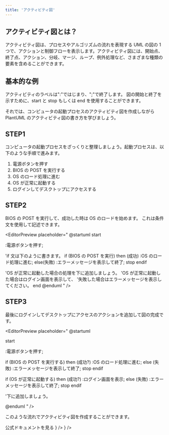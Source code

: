 ```yaml
---
title: 'アクティビティ図'
---
```


## アクティビティ図とは？

アクティビティ図は、プロセスやアルゴリズムの流れを表現する UML の図の 1 つで、アクションと制御フローを表示します。アクティビティ図には、開始点、終了点、アクション、分岐、マージ、ループ、例外処理など、さまざまな種類の要素を含めることができます。

## 基本的な例

アクティビティのラベルは":"ではじまり、";"で終了します。
図の開始と終了を示すために、start と stop もしくは end を使用することができます。

<EditorPreview
  placeholder='
@startuml
start
:Hello world;
:This is defined on;
end
@enduml
'
/>

それでは、コンピュータの起動プロセスのアクティビティ図を作成しながら PlantUML のアクティビティ図の書き方を学びましょう。

<CustomBox position="center">
<UmlPic width="50%" umlText="
@startuml

start

:電源ボタンを押す;

if (BIOS の POST を実行する) then (成功?)
:OS のロード処理に進む;
else (失敗)
:エラーメッセージを表示して終了;
stop
endif

if (OS が正常に起動する) then (成功?)
:ログイン画面を表示;
else (失敗)
:エラーメッセージを表示して終了;
stop
endif

:ログインしてデスクトップにアクセス;

stop

@enduml" />

</CustomBox>

## STEP1

コンピュータの起動プロセスをざっくりと整理しましょう。起動プロセスは、以下のような手順で進みます。

1. 電源ボタンを押す
2. BIOS の POST を実行する
3. OS のロード処理に進む
4. OS が正常に起動する
5. ログインしてデスクトップにアクセスする

<EditorPreview
  placeholder='
@startuml
start
:電源ボタンを押す;
end
@enduml
'
/>

## STEP2

BIOS の POST を実行して、成功した時は OS のロードを始めます。
これは条件文を使用して記述できます。

<EditorPreview
  placeholder="
@startuml
start

:電源ボタンを押す;

'if 文は下のように書きます。
if (BIOS の POST を実行) then (成功)
:OS のロード処理に進む;
else(失敗)
:エラーメッセージを表示して終了;
stop
endif

'OS が正常に起動した場合の処理を下に追加しましょう。
'OS が正常に起動した場合はログイン画面を表示して、
'失敗した場合はエラーメッセージを表示してください。
end
@enduml
"
/>

## STEP3

最後にログインしてデスクトップにアクセスのアクションを追加して図の完成です。

<EditorPreview placeholder="
@startuml

start

:電源ボタンを押す;

if (BIOS の POST を実行する) then (成功?)
:OS のロード処理に進む;
else (失敗)
:エラーメッセージを表示して終了;
stop
endif

if (OS が正常に起動する) then (成功?)
:ログイン画面を表示;
else (失敗)
:エラーメッセージを表示して終了;
stop
endif

'下に追加しましょう。

@enduml
"
/>

このような流れでアクティビティ図を作成することができます。

<CustomBox position='center' direction='column'>
  <ProblemList />
</CustomBox>

<Link href='https://plantuml.com/ja/activity-diagram-beta'>公式ドキュメントを見る</Link>

<CustomBox>
  <IconButton
    text='Prev ユースケース図'
    link='/learn/ユースケース図'
    startIcon={<ArrowBackIosIcon />}
  />
  <IconButton text='Next 状態遷移図' link='/learn/状態遷移図' endIcon={<ArrowForwardIosIcon />} />
</CustomBox>
